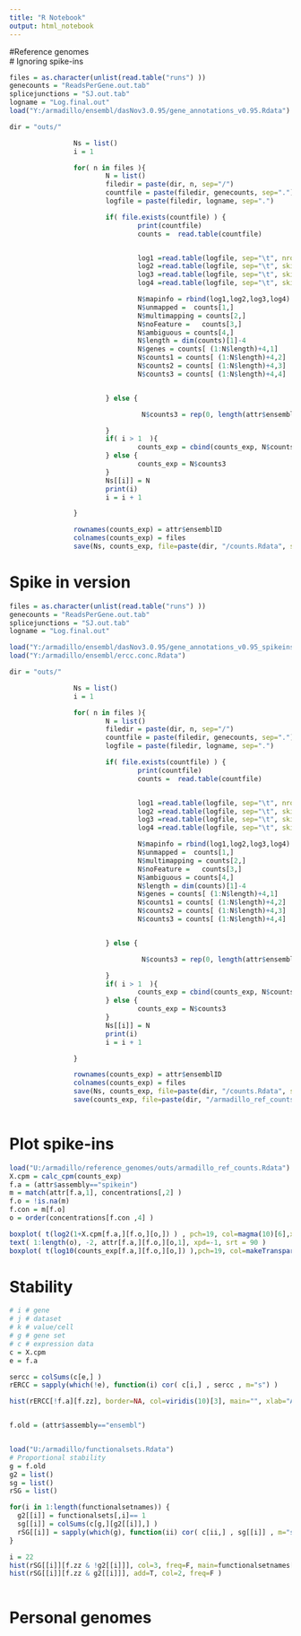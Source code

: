 ---
title: "R Notebook"
output: html_notebook
---
 
#Reference genomes  
# Ignoring spike-ins
```{r}
files = as.character(unlist(read.table("runs") ))
genecounts = "ReadsPerGene.out.tab"
splicejunctions = "SJ.out.tab"
logname = "Log.final.out"
load("Y:/armadillo/ensembl/dasNov3.0.95/gene_annotations_v0.95.Rdata")

dir = "outs/"

                Ns = list()
                i = 1

                for( n in files ){
                        N = list()
                        filedir = paste(dir, n, sep="/")
                        countfile = paste(filedir, genecounts, sep=".")
                        logfile = paste(filedir, logname, sep=".")

                        if( file.exists(countfile) ) {
                                print(countfile)
                                counts =  read.table(countfile)


                                log1 =read.table(logfile, sep="\t", nrows=6)
                                log2 =read.table(logfile, sep="\t", skip=8, nrows=14)
                                log3 =read.table(logfile, sep="\t", skip=23, nrows=4)
                                log4 =read.table(logfile, sep="\t", skip=28, nrows=3)

                                N$mapinfo = rbind(log1,log2,log3,log4)
                                N$unmapped =  counts[1,]
                                N$multimapping = counts[2,]
                                N$noFeature =   counts[3,]
                                N$ambiguous = counts[4,]
                                N$length = dim(counts)[1]-4
                                N$genes = counts[ (1:N$length)+4,1]
                                N$counts1 = counts[ (1:N$length)+4,2]
                                N$counts2 = counts[ (1:N$length)+4,3]
                                N$counts3 = counts[ (1:N$length)+4,4]


                        } else {

                                 N$counts3 = rep(0, length(attr$ensemblID ) )

                        }
                        if( i > 1  ){
                                counts_exp = cbind(counts_exp, N$counts3)
                        } else {
                                counts_exp = N$counts3
                        }
                        Ns[[i]] = N
                        print(i)
                        i = i + 1

                }

                rownames(counts_exp) = attr$ensemblID
                colnames(counts_exp) = files
                save(Ns, counts_exp, file=paste(dir, "/counts.Rdata", sep=""))

```



# Spike in version 
```{r}
files = as.character(unlist(read.table("runs") ))
genecounts = "ReadsPerGene.out.tab"
splicejunctions = "SJ.out.tab"
logname = "Log.final.out"

load("Y:/armadillo/ensembl/dasNov3.0.95/gene_annotations_v0.95_spikeins.Rdata")
load("Y:/armadillo/ensembl/ercc.conc.Rdata")

dir = "outs/"

                Ns = list()
                i = 1

                for( n in files ){
                        N = list()
                        filedir = paste(dir, n, sep="/")
                        countfile = paste(filedir, genecounts, sep=".")
                        logfile = paste(filedir, logname, sep=".")

                        if( file.exists(countfile) ) {
                                print(countfile)
                                counts =  read.table(countfile)


                                log1 =read.table(logfile, sep="\t", nrows=6)
                                log2 =read.table(logfile, sep="\t", skip=8, nrows=14)
                                log3 =read.table(logfile, sep="\t", skip=23, nrows=4)
                                log4 =read.table(logfile, sep="\t", skip=28, nrows=3)

                                N$mapinfo = rbind(log1,log2,log3,log4)
                                N$unmapped =  counts[1,]
                                N$multimapping = counts[2,]
                                N$noFeature =   counts[3,]
                                N$ambiguous = counts[4,]
                                N$length = dim(counts)[1]-4
                                N$genes = counts[ (1:N$length)+4,1]
                                N$counts1 = counts[ (1:N$length)+4,2]
                                N$counts2 = counts[ (1:N$length)+4,3]
                                N$counts3 = counts[ (1:N$length)+4,4]


                        } else {

                                 N$counts3 = rep(0, length(attr$ensemblID ) )

                        }
                        if( i > 1  ){
                                counts_exp = cbind(counts_exp, N$counts3)
                        } else {
                                counts_exp = N$counts3
                        }
                        Ns[[i]] = N
                        print(i)
                        i = i + 1

                }

                rownames(counts_exp) = attr$ensemblID
                colnames(counts_exp) = files
                save(Ns, counts_exp, file=paste(dir, "/counts.Rdata", sep=""))
                save(counts_exp, file=paste(dir, "/armadillo_ref_counts.Rdata", sep=""))
                

```

# Plot spike-ins

```{r}
load("U:/armadillo/reference_genomes/outs/armadillo_ref_counts.Rdata") 
X.cpm = calc_cpm(counts_exp)
f.a = (attr$assembly=="spikein")
m = match(attr[f.a,1], concentrations[,2] ) 
f.o = !is.na(m)
f.con = m[f.o]
o = order(concentrations[f.con ,4] ) 

boxplot( t(log2(1+X.cpm[f.a,][f.o,][o,]) ) , pch=19, col=magma(10)[6],xlab="Spikeins", ylab="Expression (log2 1 + CPM)") 
text( 1:length(o), -2, attr[f.a,][f.o,][o,1], xpd=-1, srt = 90 )
boxplot( t(log10(counts_exp[f.a,][f.o,][o,]) ),pch=19, col=makeTransparent(1), xlab="Spikeins" , ylab="Expression (log10 counts)") 

```
 
 
# Stability 
```{r}
# i # gene
# j # dataset
# k # value/cell
# g # gene set
# c # expression data
c = X.cpm
e = f.a

sercc = colSums(c[e,] )
rERCC = sapply(which(!e), function(i) cor( c[i,] , sercc , m="s") )

hist(rERCC[!f.a][f.zz], border=NA, col=viridis(10)[3], main="", xlab="Absolute stability - correlations")


f.old = (attr$assembly=="ensembl")


load("U:/armadillo/functionalsets.Rdata")
# Proportional stability
g = f.old
g2 = list() 
sg = list() 
rSG = list() 

for(i in 1:length(functionalsetnames)) { 
  g2[[i]] = functionalsets[,i]== 1
  sg[[i]] = colSums(c[g,][g2[[i]],] )
  rSG[[i]] = sapply(which(g), function(ii) cor( c[ii,] , sg[[i]] , m="s") )
} 

i = 22 
hist(rSG[[i]][f.zz & !g2[[i]]], col=3, freq=F, main=functionalsetnames[i], xlab="Proportional stability - correlations")
hist(rSG[[i]][f.zz & g2[[i]]], add=T, col=2, freq=F )



```
 
 
# Personal genomes 
```{r}
 
```
  